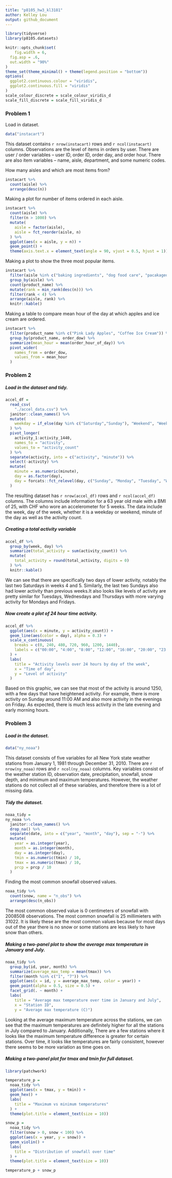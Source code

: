 ```yaml
---
title: "p8105_hw3_kl3181"
author: Kelley Lou
output: github_document
---
```


```r
library(tidyverse)
library(p8105.datasets)

knitr::opts_chunk$set(
	fig.width = 6, 
  fig.asp = .6,
  out.width = "90%"
)
theme_set(theme_minimal() + theme(legend.position = "bottom"))
options(
  ggplot2.continuous.colour = "viridis",
  ggplot2.continuous.fill = "viridis"
)
scale_colour_discrete = scale_colour_viridis_d
scale_fill_discrete = scale_fill_viridis_d
```

### Problem 1

Load in dataset.
```r
data("instacart")
```

This dataset contains `r nrow(instacart)` rows and `r ncol(instacart)` columns. Observations are the level of items in orders by user. There are user / order variables -- user ID, order ID, order day, and order hour. There are also item variables -- name, aisle, department, and some numeric codes. 

How many aisles and which are most items from?
```r
instacart %>% 
  count(aisle) %>% 
  arrange(desc(n))
```

Making a plot for number of items ordered in each aisle. 
```r
instacart %>% 
  count(aisle) %>% 
  filter(n > 1000) %>% 
  mutate(
    aisle = factor(aisle),
    aisle = fct_reorder(aisle, n)
  ) %>% 
  ggplot(aes(x = aisle, y = n)) +
  geom_point() +
  theme(axis.text.x = element_text(angle = 90, vjust = 0.5, hjust = 1))
```

Making a plot to show the three most popular items. 
```r
instacart %>% 
  filter(aisle %in% c("baking ingredients", "dog food care", "pacakaged vegetables fruits")) %>% 
  group_by(aisle) %>% 
  count(product_name) %>% 
  mutate(rank = min_rank(desc(n))) %>% 
  filter(rank < 4) %>% 
  arrange(aisle, rank) %>% 
  knitr::kable()
```

Making a table to compare mean hour of the day at which apples and ice cream are ordered.
```r
instacart %>% 
  filter(product_name %in% c("Pink Lady Apples", "Coffee Ice Cream")) %>% 
  group_by(product_name, order_dow) %>% 
  summarize(mean_hour = mean(order_hour_of_day)) %>% 
  pivot_wider(
    names_from = order_dow,
    values_from = mean_hour
  )
```

### Problem 2

##### Load in the dataset and tidy.
```r
accel_df = 
  read_csv(
    "./accel_data.csv") %>% 
  janitor::clean_names() %>%
  mutate(
    weekday = if_else(day %in% c("Saturday","Sunday"), "Weekend", "Weekday"),
  ) %>% 
  pivot_longer(
    activity_1:activity_1440,
    names_to = "activity",
    values_to = "activity_count"
  ) %>% 
  separate(activity, into = c("activity", "minute")) %>% 
  select(-activity) %>% 
  mutate(
    minute = as.numeric(minute),
    day = as.factor(day),
    day = forcats::fct_relevel(day, c("Sunday", "Monday", "Tuesday", "Wednesday", "Thursday", "Friday", "Saturday"))
  )
```
The resulting dataset has `r nrow(accel_df)` rows and `r ncol(accel_df)` columns. The columns include information for a 63 year old male with a BMI of 25, with CHF who wore an accelerometer for 5 weeks. The data include the week, day of the week, whether it is a weekday or weekend, minute of the day as well as the activity count.

##### Creating a total activity variable
```r
accel_df %>% 
  group_by(week, day) %>% 
  summarize(total_activity = sum(activity_count)) %>% 
  mutate(
    total_activity = round(total_activity, digits = 0)
  ) %>% 
  knitr::kable()
```
We can see that there are specifically two days of lower activity, notably the last two Saturdays in weeks 4 and 5. Similarly, the last two Sundays also had lower activity than previous weeks.It also looks like levels of activity are pretty similar for Tuesdays, Wednesdays and Thursdays with more varying activity for Mondays and Fridays. 

##### Now create a plot of 24 hour time activity.
```r
accel_df %>% 
  ggplot(aes(x = minute, y = activity_count)) +
  geom_line(aes(color = day), alpha = 0.3) +
  scale_x_continuous(
    breaks = c(0, 240, 480, 720, 960, 1200, 1440),
    labels = c("00:00", "4:00", "8:00", "12:00", "16:00", "20:00", "23:59")
  ) +
  labs(
    title = "Activity levels over 24 hours by day of the week",
    x = "Time of day",
    y = "Level of activity"
  )
```
Based on this graphic, we can see that most of the activity is around 1250, with a few days that have heightened activity. For example, there is more activity on Sunday around 11:00 AM and also more activity in the evenings on Friday. As expected, there is much less activity in the late evening and early morning hours.

### Problem 3

##### Load in the dataset.
```r
data("ny_noaa")
```
This dataset consists of five variables for all New York state weather stations from January 1, 1981 through December 31, 2010. There are `r nrow(ny_noaa)` rows and `r ncol(ny_noaa)` columns. Key variables consist of the weather station ID, observation date, precipitation, snowfall, snow depth, and minimum and maximum temperatures. However, the weather stations do not collect all of these variables, and therefore there is a lot of missing data. 

##### Tidy the dataset.
```r
noaa_tidy =
ny_noaa %>% 
  janitor::clean_names() %>% 
  drop_na() %>% 
  separate(date, into = c("year", "month", "day"), sep = "-") %>% 
  mutate(
    year = as.integer(year),
    month = as.integer(month),
    day = as.integer(day),
    tmin = as.numeric(tmin) / 10,
    tmax = as.numeric(tmax) / 10,
    prcp = prcp / 10
  )
```

Finding the most common snowfall observed values.
```r
noaa_tidy %>% 
  count(snow, name = "n_obs") %>% 
  arrange(desc(n_obs))
```
The most common observed value is 0 centimeters of snowfall with 2008508 observations. The most common snowfall is 25 millimieters with 31022. It is likely these are the most common values because for most days out of the year there is no snow or some stations are less likely to have snow than others.

##### Making a two-panel plot to show the average *max* temperature in January and July.
```r
noaa_tidy %>%
  group_by(id, year, month) %>%  
  summarize(average_max_temp = mean(tmax)) %>% 
  filter(month %in% c("1", "7")) %>% 
  ggplot(aes(x = id, y = average_max_temp, color = year)) +
  geom_point(alpha = 0.5, size = 0.5) +
  facet_grid(. ~ month) +
  labs(
    title = "Average max temperature over time in January and July",
    x = "Station ID",
    y = "Average max temperature (C)")
```
Looking at the average maximum temperature across the stations, we can see that the maximum temperatures are definitely higher for all the stations in July compared to January. Additionally, There are a few stations where it looks like the maximum temperature difference is greater for certain stations. Over time, it looks like temperatures are fairly consistent, however there seems to be more variation as time goes on.

##### Making a two-panel plot for tmax and tmin for full dataset.
```r
library(patchwork)

temperature_p = 
  noaa_tidy %>% 
  ggplot(aes(x = tmax, y = tmin)) +
  geom_hex() +
  labs(
    title = "Maximum vs minimum temperatures"
  ) +
  theme(plot.title = element_text(size = 10))

snow_p = 
  noaa_tidy %>% 
  filter(snow > 0, snow < 100) %>% 
  ggplot(aes(x = year, y = snow)) +
  geom_violin() +
  labs(
    title = "Distribution of snowfall over time"
  ) +
  theme(plot.title = element_text(size = 10))  

temperature_p + snow_p
```

  